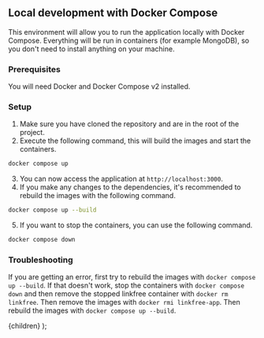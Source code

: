 
## Local development with Docker Compose

This environment will allow you to run the application locally with Docker Compose. Everything will be run in containers (for example MongoDB), so you don't need to install anything on your machine.

### Prerequisites

You will need <Link href="https://docs.docker.com/compose/">Docker and Docker Compose v2</Link> installed.

### Setup

1. Make sure you have cloned the repository and are in the root of the project.
2. Execute the following command, this will build the images and start the containers.

```bash
docker compose up
```

3. You can now access the application at `http://localhost:3000`.
4. If you make any changes to the dependencies, it's recommended to rebuild the images with the following command.

```bash
docker compose up --build
```

5. If you want to stop the containers, you can use the following command.

```bash
docker compose down
```

### Troubleshooting

If you are getting an error, first try to rebuild the images with `docker compose up --build`. If that doesn't work, stop the containers with `docker compose down` and then remove the stopped linkfree container with `docker rm linkfree`. Then remove the images with `docker rmi linkfree-app`. Then rebuild the images with `docker compose up --build`.

  <DocsLayout title="LinkFree Local Development with Docker Compose Documentation">
    {children}
  </DocsLayout>
);

